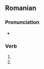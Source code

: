 ==Romanian==

===Pronunciation===
* {{IPA|[muˈrim]|lang=ro}}

===Verb===
{{head|ro|verb form}}

# {{ro-form-verb|1p|pres|muri}}
# {{ro-form-verb|1p|sub|muri}}